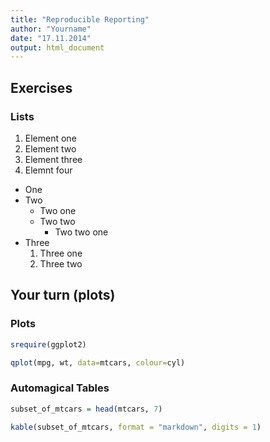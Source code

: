 ```yaml
---
title: "Reproducible Reporting"
author: "Yourname"
date: "17.11.2014"
output: html_document
---
```


## Exercises

### Lists

1. Element one
2. Element two
3. Element three
4. Elemnt four

* One
* Two
    + Two one
    + Two two
        - Two two one
* Three
    1. Three one
    2. Three two

## Your turn (plots)

### Plots

```r
srequire(ggplot2)
```

```r
qplot(mpg, wt, data=mtcars, colour=cyl)
```

### Automagical Tables

```r
subset_of_mtcars = head(mtcars, 7)
```

```r
kable(subset_of_mtcars, format = "markdown", digits = 1)
```